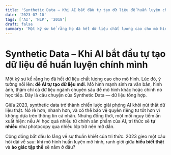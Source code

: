 ```yaml
---
title: 'Synthetic Data – Khi AI bắt đầu tự tạo dữ liệu để huấn luyện chính mình'
date: '2023-07-10'
tags: ['AI', 'NLP', '2018']
draft: false
summary: 'Một kỹ sư kể rằng họ đã hết dữ liệu chất lượng cao cho mô hình. Lúc đó, ý tưởng nổi lên: **để AI tự '
---
```


# Synthetic Data – Khi AI bắt đầu tự tạo dữ liệu để huấn luyện chính mình

Một kỹ sư kể rằng họ đã hết dữ liệu chất lượng cao cho mô hình. Lúc đó, ý tưởng nổi lên: **để AI tự tạo dữ liệu mới**. Mô hình mạnh sinh ra văn bản, hình ảnh, thậm chí cả dữ liệu ngành chuyên sâu để mô hình khác hoặc chính nó học tiếp. Đây là câu chuyện của Synthetic Data — dữ liệu tổng hợp.

Giữa 2023, synthetic data trở thành chiến lược giải phóng AI khỏi nút thắt dữ liệu thật. Nó rẻ hơn, nhanh hơn, và có thể bảo vệ quyền riêng tư tốt hơn vì không dựa trên thông tin cá nhân. Nhưng đồng thời, một mối nguy tiềm ẩn xuất hiện: nếu AI học quá nhiều từ chính sản phẩm của AI, tri thức sẽ **tự nhiễu** như photocopy qua nhiều lớp trở nên mờ dần.

Cộng đồng bắt đầu lo lắng về sự thuần khiết của tri thức. 2023 gieo một câu hỏi dài về sau: khi mô hình huấn luyện mô hình, ranh giới giữa **hiểu biết thật** và **ảo giác tập thể** sẽ nằm ở đâu?